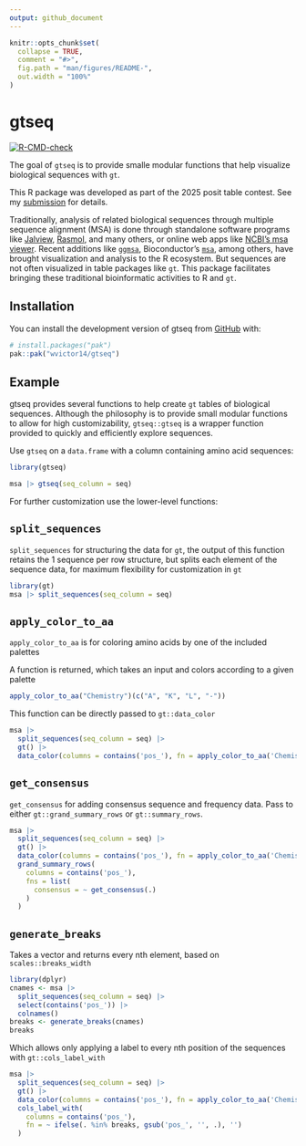 ```yaml
---
output: github_document
---
```


```r
knitr::opts_chunk$set(
  collapse = TRUE,
  comment = "#>",
  fig.path = "man/figures/README-",
  out.width = "100%"
)
```

# gtseq

<!-- badges: start -->
[![R-CMD-check](https://github.com/wvictor14/gtseq/actions/workflows/R-CMD-check.yaml/badge.svg)](https://github.com/wvictor14/gtseq/actions/workflows/R-CMD-check.yaml)
<!-- badges: end -->

The goal of `gtseq` is to provide smalle modular functions that help visualize biological sequences with `gt`.

This R package was developed as part of the 2025 posit table contest. See my [submission](https://github.com/rich-iannone/table-contest/discussions/10) for details.

Traditionally, analysis of related biological sequences through multiple sequence alignment (MSA) is done through standalone software programs like [Jalview](https://www.jalview.org/), [Rasmol](https://www.openrasmol.org/), and many others, or online web apps like [NCBI's msa viewer](https://www.ncbi.nlm.nih.gov/projects/msaviewer/). Recent additions like [`ggmsa`](https://yulab-smu.top/ggmsa/), Bioconductor's [`msa`](https://www.bioconductor.org/packages/release/bioc/html/msa.html), among others, have brought visualization and analysis to the R ecosystem. But sequences are not often visualized in table packages like `gt`. This package facilitates bringing these traditional bioinformatic activities to R and `gt`.

## Installation

You can install the development version of gtseq from [GitHub](https://github.com/) with:

``` r
# install.packages("pak")
pak::pak("wvictor14/gtseq")
```

## Example

gtseq provides several functions to help create `gt` tables of biological sequences. Although the philosophy is to provide small modular functions to allow for high customizability, `gtseq::gtseq` is a wrapper function provided to quickly and efficiently explore sequences. 

Use `gtseq` on a `data.frame` with a column containing amino acid sequences:

```r
library(gtseq)

msa |> gtseq(seq_column = seq)
```

For further customization use the lower-level functions:

## `split_sequences`

`split_sequences` for structuring the data for `gt`, the output of this function retains the 1 sequence per row structure, but splits each element of the sequence data, for maximum flexibility for customization in `gt`

```r
library(gt)
msa |> split_sequences(seq_column = seq)
```

## `apply_color_to_aa` 

`apply_color_to_aa` is for coloring amino acids by one of the included palettes

A function is returned, which takes an input and colors according to a given palette

```r
apply_color_to_aa("Chemistry")(c("A", "K", "L", "-"))
```

This function can be directly passed to `gt::data_color`

```r
msa |>
  split_sequences(seq_column = seq) |>
  gt() |>
  data_color(columns = contains('pos_'), fn = apply_color_to_aa('Chemistry'))
```

## `get_consensus`

`get_consensus` for adding consensus sequence and frequency data. Pass to either
`gt::grand_summary_rows` or `gt::summary_rows`.

```r
msa |>
  split_sequences(seq_column = seq) |>
  gt() |>
  data_color(columns = contains('pos_'), fn = apply_color_to_aa('Chemistry')) |>
  grand_summary_rows(
    columns = contains('pos_'),
    fns = list(
      consensus = ~ get_consensus(.)
    )
  )
```

## `generate_breaks`

Takes a vector and returns every nth element, based on `scales::breaks_width`


```r
library(dplyr)
cnames <- msa |>
  split_sequences(seq_column = seq) |>
  select(contains('pos_')) |>
  colnames()
breaks <- generate_breaks(cnames)
breaks
```

Which allows only applying a label to every nth position of the sequences with `gt::cols_label_with`

```r
msa |>
  split_sequences(seq_column = seq) |>
  gt() |>
  data_color(columns = contains('pos_'), fn = apply_color_to_aa('Chemistry')) |>
  cols_label_with(
    columns = contains('pos_'),
    fn = ~ ifelse(. %in% breaks, gsub('pos_', '', .), '')
  )
```